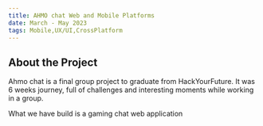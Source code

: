 ```yaml
---
title: AHMO chat Web and Mobile Platforms
date: March - May 2023
tags: Mobile,UX/UI,CrossPlatform
---
```


## About the Project

Ahmo chat is a final group project to graduate from HackYourFuture.
It was 6 weeks journey, full of challenges and interesting moments while working in a group.

<MdxImage
  src="https://storage.googleapis.com/abe_cloud_storage/website%2Fahmo-chat.png"
  width={800}
  height={500}
  className="mx-auto mt-5 mb-4"
/>

What we have build is a gaming chat web application

